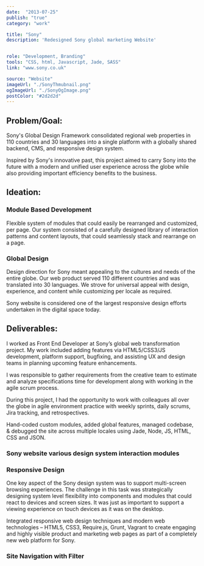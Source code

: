 ```yaml
---
date:  "2013-07-25"
publish: "true" 
category: "work"

title: "Sony"
description: 'Redesigned Sony global marketing Website'


role: "Development, Branding"
tools: "CSS, html, Javascript, Jade, SASS" 
link: "www.sony.co.uk"  

source: "Website"
imageUrl: "./SonyThmubnail.png"
ogImageUrl: "./SonyOgImage.png"
postColor: "#2d2d2d"
---
```



## Problem/Goal:
Sony's Global Design Framework consolidated regional web properties in 110 countries and 30 languages into a single platform with a globally shared backend, CMS, and responsive design system.

Inspired by Sony's innovative past, this project aimed to carry Sony into the future with a modern and unified user experience across the globe while also providing important efficiency benefits to the business.

## Ideation:

### Module Based Development

Flexible system of modules that could easily be rearranged and customized, per page. Our system consisted of a carefully designed library of interaction patterns and content layouts, that could seamlessly stack and rearrange on a page.

<ImageWrap srcName="SonyHeroModuleVariants" title="Sony Reusable Hero Module Variants" />

### Global Design

Design direction for Sony meant appealing to the cultures and needs of the entire globe. Our web product served 110 different countries and was translated into 30 languages. We strove for universal appeal with design, experience, and content while customizing per locale as required.

Sony website is considered one of the largest responsive design efforts undertaken in the digital space today. 

## Deliverables:

I worked as Front End Developer at Sony’s global web transformation project. My work included adding features via HTML5/CSS3/JS development, platform support, bugfixing, and assisting UX and design teams in planning upcoming feature enhancements.

I was responsible to gather requirements from the  creative team to estimate and analyze specifications time for development along with working in the agile scrum process. 

During this project, I had the opportunity to work with colleagues all over the globe in agile environment practice with weekly sprints, daily scrums, Jira tracking, and retrospectives.

Hand-coded custom modules, added global features, managed codebase, & debugged the site across multiple locales using Jade, Node, JS, HTML, CSS and JSON.

### Sony website various design system interaction modules
<PhotoGallery variant="Sony" />

### Responsive Design
One key aspect of the Sony design system was to support multi-screen browsing experiences. The challenge in this task was strategically designing system level flexibility into components and modules that could react to devices and screen sizes. It was just as important to support a viewing experience on touch devices as it was on the desktop.

Integrated responsive web design techniques and modern web technologies – HTML5, CSS3, Require.js, Grunt, Vagrant to create engaging and highly visible product and marketing web pages as part of a completely new web platform for Sony.


### Site Navigation with Filter
<ImageWrap srcName="SonyNavigationWithFilter" title="Site Navigation with Filter" />